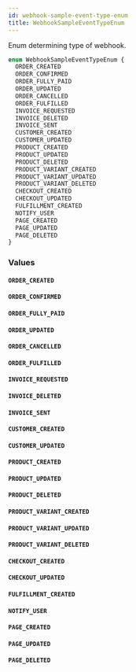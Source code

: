 ```yaml
---
id: webhook-sample-event-type-enum
title: WebhookSampleEventTypeEnum
---
```


Enum determining type of webhook.

```graphql
enum WebhookSampleEventTypeEnum {
  ORDER_CREATED
  ORDER_CONFIRMED
  ORDER_FULLY_PAID
  ORDER_UPDATED
  ORDER_CANCELLED
  ORDER_FULFILLED
  INVOICE_REQUESTED
  INVOICE_DELETED
  INVOICE_SENT
  CUSTOMER_CREATED
  CUSTOMER_UPDATED
  PRODUCT_CREATED
  PRODUCT_UPDATED
  PRODUCT_DELETED
  PRODUCT_VARIANT_CREATED
  PRODUCT_VARIANT_UPDATED
  PRODUCT_VARIANT_DELETED
  CHECKOUT_CREATED
  CHECKOUT_UPDATED
  FULFILLMENT_CREATED
  NOTIFY_USER
  PAGE_CREATED
  PAGE_UPDATED
  PAGE_DELETED
}
```

### Values

#### `ORDER_CREATED`

#### `ORDER_CONFIRMED`

#### `ORDER_FULLY_PAID`

#### `ORDER_UPDATED`

#### `ORDER_CANCELLED`

#### `ORDER_FULFILLED`

#### `INVOICE_REQUESTED`

#### `INVOICE_DELETED`

#### `INVOICE_SENT`

#### `CUSTOMER_CREATED`

#### `CUSTOMER_UPDATED`

#### `PRODUCT_CREATED`

#### `PRODUCT_UPDATED`

#### `PRODUCT_DELETED`

#### `PRODUCT_VARIANT_CREATED`

#### `PRODUCT_VARIANT_UPDATED`

#### `PRODUCT_VARIANT_DELETED`

#### `CHECKOUT_CREATED`

#### `CHECKOUT_UPDATED`

#### `FULFILLMENT_CREATED`

#### `NOTIFY_USER`

#### `PAGE_CREATED`

#### `PAGE_UPDATED`

#### `PAGE_DELETED`
